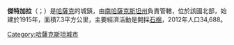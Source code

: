 '''傑特加拉'''（{{lang-kz|Жітіқара}}；{{lang-ru|Житикара}}）是[[哈薩克|哈薩克]]的城鎮，由[[南哈薩克斯坦州|南哈薩克斯坦州]]負責管轄，位於該國北部，始建於1915年，面積7.3平方公里，主要經濟活動是開採[[石棉|石棉]]，2012年人口34,688。

{{Kazakhstan-geo-stub}}
{{DEFAULTSORT: Zhitikara}}
[[Category:哈薩克斯坦城市|Category:哈薩克斯坦城市]]